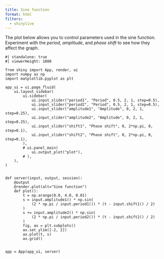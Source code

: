 ```yaml
---
title: Sine function
format: html
filters:
  - shinylive
---
```



The plot below allows you to control parameters used in the sine function.
Experiment with the _period_, _amplitude_, and _phase shift_ to see how they affect the graph.

```shinylive-python
#| standalone: true
#| viewerHeight: 1080

from shiny import App, render, ui
import numpy as np
import matplotlib.pyplot as plt

app_ui = ui.page_fluid(
    ui.layout_sidebar(
        ui.sidebar(
            ui.input_slider("period1", "Period", 0.5, 2, 1, step=0.5),
            ui.input_slider("period2", "Period", 0.5, 2, 1, step=0.5),
            ui.input_slider("amplitude1", "Amplitude", 0, 2, 1, step=0.25),
            ui.input_slider("amplitude2", "Amplitude", 0, 2, 1, step=0.25),
            ui.input_slider("shift1", "Phase shift", 0, 2*np.pi, 0, step=0.1),
            ui.input_slider("shift2", "Phase shift", 0, 2*np.pi, 0, step=0.1),
        ),
        # ui.panel_main(
            ui.output_plot("plot"),
        # ),
    ),
)


def server(input, output, session):
    @output
    @render.plot(alt="Sine function")
    def plot():
        t = np.arange(0.0, 4.0, 0.01)
        s = input.amplitude1() * np.sin(
            (2 * np.pi / input.period1()) * (t - input.shift1() / 2)
        )
        s += input.amplitude2() * np.sin(
            (2 * np.pi / input.period2()) * (t - input.shift2() / 2)
        )
        fig, ax = plt.subplots()
        ax.set_ylim([-2, 2])
        ax.plot(t, s)
        ax.grid()


app = App(app_ui, server)

```